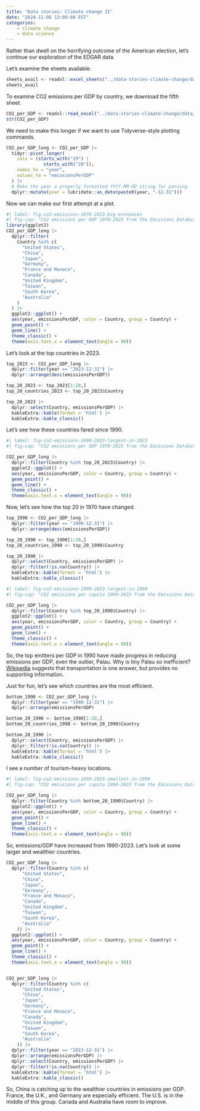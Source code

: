 ```yaml
---
title: "Data stories: Climate change II"
date: "2024-11-06 13:00:00 EST"
categories:
    - climate change
    - data science
---
```


Rather than dwell on the horrifying outcome of the American election, let's continue our exploration of the EDGAR data.

Let's examine the sheets available.

```r
sheets_avail <- readxl::excel_sheets("../data-stories-climate-change/data/edgar-co2-2024.xlsx")
sheets_avail
```
To examine CO2 emissions per GDP by country, we download the fifth sheet.

```r
CO2_per_GDP <- readxl::read_excel("../data-stories-climate-change/data/edgar-co2-2024.xlsx", sheet = sheets_avail[5])
str(CO2_per_GDP)
```

We need to make this longer if we want to use Tidyverse-style plotting commands.

```r
CO2_per_GDP_long <- CO2_per_GDP |>
  tidyr::pivot_longer(
    cols = (starts_with("19") |
              starts_with("20")),
    names_to = "year",
    values_to = "emissionsPerGDP"
  ) |>
  # Make the year a properly formatted YYYY-MM-DD string for parsing
  dplyr::mutate(year = lubridate::as_date(paste0(year, "-12-31")))
```

Now we can make our first attempt at a plot.

```r
#| label: fig-co2-emissions-1970-2023-big-economies
#| fig-cap: "CO2 emissions per GDP 1970-2023 from the Emissions Database for Global Atmospheric Research (EDGAR) database."
library(ggplot2)
CO2_per_GDP_long |>
  dplyr::filter(
    Country %in% c(
      "United States",
      "China",
      "Japan",
      "Germany",
      "France and Monaco",
      "Canada",
      "United Kingdom",
      "Taiwan",
      "South Korea",
      "Australia"
    )
  ) |>
  ggplot2::ggplot() +
  aes(year, emissionsPerGDP, color = Country, group = Country) +
  geom_point() +
  geom_line() +
  theme_classic() +
  theme(axis.text.x = element_text(angle = 90))
```

Let's look at the top countries in 2023.

```r
top_2023 <- CO2_per_GDP_long |>
  dplyr::filter(year == "2023-12-31") |>
  dplyr::arrange(desc(emissionsPerGDP))

top_20_2023 <- top_2023[1:20,]
top_20_countries_2023 <- top_20_2023$Country

top_20_2023 |>
  dplyr::select(Country, emissionsPerGDP) |>
  kableExtra::kable(format = 'html') |>
  kableExtra::kable_classic()
```

Let's see how these countries fared since 1990.

```r
#| label: fig-co2-emissions-1990-2023-largest-in-2023
#| fig-cap: "CO2 emissions per GDP 1970-2023 from the Emissions Database for Global Atmospheric Research (EDGAR) database. This chart focuses on the top 20 emitters in 2023."

CO2_per_GDP_long |>
  dplyr::filter(Country %in% top_20_2023$Country) |>
  ggplot2::ggplot() +
  aes(year, emissionsPerGDP, color = Country, group = Country) +
  geom_point() +
  geom_line() +
  theme_classic() +
  theme(axis.text.x = element_text(angle = 90))
```

Now, let's see how the top 20 in 1970 have changed.

```r
top_1990 <- CO2_per_GDP_long |>
  dplyr::filter(year == "1990-12-31") |>
  dplyr::arrange(desc(emissionsPerGDP))

top_20_1990 <- top_1990[1:20,]
top_20_countries_1990 <- top_20_1990$Country

top_20_1990 |>
  dplyr::select(Country, emissionsPerGDP) |>
  dplyr::filter(!is.na(Country)) |>
  kableExtra::kable(format = 'html') |>
  kableExtra::kable_classic()
```

```r
#| label: fig-co2-emissions-1990-2023-largest-in-1990
#| fig-cap: "CO2 emissions per capita 1990-2023 from the Emissions Database for Global Atmospheric Research (EDGAR) database. This chart focuses on the top 20 emitters in 1990."

CO2_per_GDP_long |>
  dplyr::filter(Country %in% top_20_1990$Country) |>
  ggplot2::ggplot() +
  aes(year, emissionsPerGDP, color = Country, group = Country) +
  geom_point() +
  geom_line() +
  theme_classic() +
  theme(axis.text.x = element_text(angle = 90))
```

So, the top emitters per GDP in 1990 have made progress in reducing emissions per GDP, even the outlier, Palau. Why is tiny Palau so inefficient? [Wikipedia](https://en.wikipedia.org/wiki/Palau) suggests that transportation is one answer, but provides no supporting information.

Just for fun, let's see which countries are the most efficient.

```r
bottom_1990 <- CO2_per_GDP_long |>
  dplyr::filter(year == "1990-12-31") |>
  dplyr::arrange(emissionsPerGDP)

bottom_20_1990 <- bottom_1990[1:20,]
bottom_20_countries_1990 <- bottom_20_1990$Country

bottom_20_1990 |>
  dplyr::select(Country, emissionsPerGDP) |>
  dplyr::filter(!is.na(Country)) |>
  kableExtra::kable(format = 'html') |>
  kableExtra::kable_classic()
```

I see a number of tourism-heavy locations.

```r
#| label: fig-co2-emissions-1990-2023-smallest-in-1990
#| fig-cap: "CO2 emissions per capita 1990-2023 from the Emissions Database for Global Atmospheric Research (EDGAR) database. This chart focuses on the bottom 20 emitters in 1990."

CO2_per_GDP_long |>
  dplyr::filter(Country %in% bottom_20_1990$Country) |>
  ggplot2::ggplot() +
  aes(year, emissionsPerGDP, color = Country, group = Country) +
  geom_point() +
  geom_line() +
  theme_classic() +
  theme(axis.text.x = element_text(angle = 90))
```

So, emissions/GDP have increased from 1990-2023. Let's look at some larger and wealthier countries.

```r
CO2_per_GDP_long |>
  dplyr::filter(Country %in% c(
      "United States",
      "China",
      "Japan",
      "Germany",
      "France and Monaco",
      "Canada",
      "United Kingdom",
      "Taiwan",
      "South Korea",
      "Australia"
    )) |>
  ggplot2::ggplot() +
  aes(year, emissionsPerGDP, color = Country, group = Country) +
  geom_point() +
  geom_line() +
  theme_classic() +
  theme(axis.text.x = element_text(angle = 90))


CO2_per_GDP_long |>
  dplyr::filter(Country %in% c(
      "United States",
      "China",
      "Japan",
      "Germany",
      "France and Monaco",
      "Canada",
      "United Kingdom",
      "Taiwan",
      "South Korea",
      "Australia"
    )) |>
  dplyr::filter(year == "2023-12-31") |>
  dplyr::arrange(emissionsPerGDP) |>
  dplyr::select(Country, emissionsPerGDP) |>
  dplyr::filter(!is.na(Country)) |>
  kableExtra::kable(format = 'html') |>
  kableExtra::kable_classic()  
```

So, China is catching up to the wealthier countries in emissions per GDP. France, the U.K., and Germany are especially efficient. The U.S. is in the middle of this group. Canada and Australia have room to improve.
